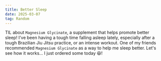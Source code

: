 ```yaml
---
title: Better Sleep
date: 2025-03-07
tag: Random
---
```


TIL about `Magnesium Glycinate`, a supplement that helps promote better sleep! I've been having a tough time
falling asleep lately, especially after a tough Brazilian Jiu Jitsu practice, or an intense workout. One of my
friends recommended `Magnesium Glycinate` as a way to help me sleep better. Let's see how it works... I just ordered
some today 😆!
